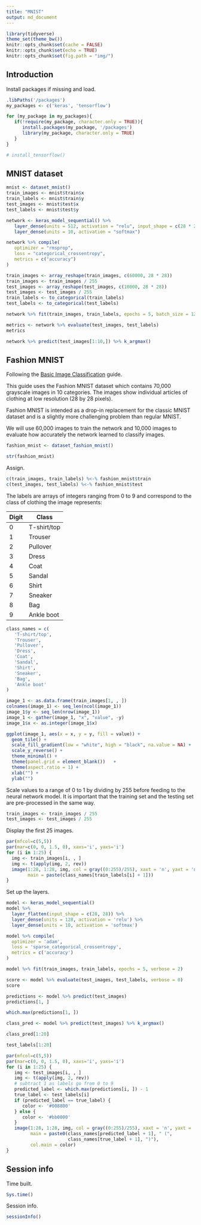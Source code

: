 ```yaml
---
title: "MNIST"
output: md_document
---
```


```r
library(tidyverse)
theme_set(theme_bw())
knitr::opts_chunk$set(cache = FALSE)
knitr::opts_chunk$set(echo = TRUE)
knitr::opts_chunk$set(fig.path = "img/")
```

## Introduction

Install packages if missing and load.

```r
.libPaths('/packages')
my_packages <- c('keras', 'tensorflow')

for (my_package in my_packages){
   if(!require(my_package, character.only = TRUE)){
      install.packages(my_package, '/packages')
      library(my_package, character.only = TRUE)
   }
}

# install_tensorflow()
```

## MNIST dataset

```r
mnist <- dataset_mnist()
train_images <- mnist$train$x
train_labels <- mnist$train$y
test_images <- mnist$test$x
test_labels <- mnist$test$y
```

```r
network <- keras_model_sequential() %>%
   layer_dense(units = 512, activation = "relu", input_shape = c(28 * 28)) %>%
   layer_dense(units = 10, activation = "softmax")
```

```r
network %>% compile(
   optimizer = "rmsprop",
   loss = "categorical_crossentropy",
   metrics = c("accuracy")
)
```

```r
train_images <- array_reshape(train_images, c(60000, 28 * 28))
train_images <- train_images / 255
test_images <- array_reshape(test_images, c(10000, 28 * 28))
test_images <- test_images / 255
train_labels <- to_categorical(train_labels)
test_labels <- to_categorical(test_labels)
```

```r
network %>% fit(train_images, train_labels, epochs = 5, batch_size = 128)
```

```r
metrics <- network %>% evaluate(test_images, test_labels)
metrics
```

```r
network %>% predict(test_images[1:10,]) %>% k_argmax()
```

## Fashion MNIST

Following the [Basic Image Classification](https://tensorflow.rstudio.com/tutorials/beginners/basic-ml/tutorial_basic_classification/) guide.

This guide uses the Fashion MNIST dataset which contains 70,000 grayscale images in 10 categories. The images show individual articles of clothing at low resolution (28 by 28 pixels).

Fashion MNIST is intended as a drop-in replacement for the classic MNIST dataset and is a slightly more challenging problem than regular MNIST.

We will use 60,000 images to train the network and 10,000 images to evaluate how accurately the network learned to classify images.

```r
fashion_mnist <- dataset_fashion_mnist()

str(fashion_mnist)
```

Assign.

```r
c(train_images, train_labels) %<-% fashion_mnist$train
c(test_images, test_labels) %<-% fashion_mnist$test
```

The labels are arrays of integers ranging from 0 to 9 and correspond to the class of clothing the image represents:

| Digit |    Class    |
| ----- | ----------- |
|   0   | T-shirt/top |
|   1   | Trouser     |
|   2   | Pullover    |
|   3   | Dress       |
|   4   | Coat        |
|   5   | Sandal      |
|   6   | Shirt       |
|   7   | Sneaker     |
|   8   | Bag         |
|   9   | Ankle boot  |

```r
class_names = c(
   'T-shirt/top',
   'Trouser',
   'Pullover',
   'Dress',
   'Coat', 
   'Sandal',
   'Shirt',
   'Sneaker',
   'Bag',
   'Ankle boot'
)
```

```r
image_1 <- as.data.frame(train_images[1, , ])
colnames(image_1) <- seq_len(ncol(image_1))
image_1$y <- seq_len(nrow(image_1))
image_1 <- gather(image_1, "x", "value", -y)
image_1$x <- as.integer(image_1$x)

ggplot(image_1, aes(x = x, y = y, fill = value)) +
  geom_tile() +
  scale_fill_gradient(low = "white", high = "black", na.value = NA) +
  scale_y_reverse() +
  theme_minimal() +
  theme(panel.grid = element_blank())   +
  theme(aspect.ratio = 1) +
  xlab("") +
  ylab("")
```

Scale values to a range of 0 to 1 by dividing by 255 before feeding to the neural network model. It is important that the training set and the testing set are pre-processed in the same way.

```r
train_images <- train_images / 255
test_images <- test_images / 255
```

Display the first 25 images.

```r
par(mfcol=c(5,5))
par(mar=c(0, 0, 1.5, 0), xaxs='i', yaxs='i')
for (i in 1:25) { 
  img <- train_images[i, , ]
  img <- t(apply(img, 2, rev)) 
  image(1:28, 1:28, img, col = gray((0:255)/255), xaxt = 'n', yaxt = 'n',
        main = paste(class_names[train_labels[i] + 1]))
}
```

Set up the layers.

```r
model <- keras_model_sequential()
model %>%
  layer_flatten(input_shape = c(28, 28)) %>%
  layer_dense(units = 128, activation = 'relu') %>%
  layer_dense(units = 10, activation = 'softmax')
```

```r
model %>% compile(
  optimizer = 'adam', 
  loss = 'sparse_categorical_crossentropy',
  metrics = c('accuracy')
)
```

```r
model %>% fit(train_images, train_labels, epochs = 5, verbose = 2)
```

```r
score <- model %>% evaluate(test_images, test_labels, verbose = 0)
score
```

```r
predictions <- model %>% predict(test_images)
predictions[1, ]
```
```r
which.max(predictions[1, ])
```

```r
class_pred <- model %>% predict(test_images) %>% k_argmax()

class_pred[1:20]
```

```r
test_labels[1:20]
```

```r
par(mfcol=c(5,5))
par(mar=c(0, 0, 1.5, 0), xaxs='i', yaxs='i')
for (i in 1:25) { 
   img <- test_images[i, , ]
   img <- t(apply(img, 2, rev)) 
   # subtract 1 as labels go from 0 to 9
   predicted_label <- which.max(predictions[i, ]) - 1
   true_label <- test_labels[i]
   if (predicted_label == true_label) {
      color <- '#008800' 
   } else {
      color <- '#bb0000'
   }
   image(1:28, 1:28, img, col = gray((0:255)/255), xaxt = 'n', yaxt = 'n',
         main = paste0(class_names[predicted_label + 1], " (",
                       class_names[true_label + 1], ")"),
         col.main = color)
}
```

## Session info

Time built.

```r
Sys.time()
```

Session info.

```r
sessionInfo()
```
